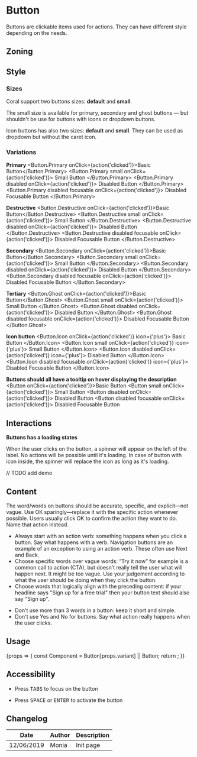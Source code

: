 
<Meta title="Components/Button" component={Button} />

# Button

Buttons are clickable items used for actions. They can have different style depending on the needs.

## Zoning

<FigmaImage
	src="https://www.figma.com/file/2Sw2IvUHZ9F2srJ3L8AWxr/%F0%9F%93%90-Zoning?node-id=12%3A64"
	alt="zoning image for buttons"
/>

## Style

### Sizes

Coral support two buttons sizes: **default** and **small**.

The small size is available for primary, secondary and ghost buttons — but shouldn't be use for buttons with icons or dropdown buttons.

Icon buttons has also two sizes: **default** and **small**. They can be used as dropdown but without the caret icon.

<FigmaImage
	src="https://www.figma.com/file/nLfALGpsfnvwlmm3Kix2TU/%F0%9F%A7%A9-Schema?node-id=4%3A57"
	alt="buttons sizes illustration"
/>

### Variations

**Primary**
<Canvas>
	<Story name="primary">
		<Button.Primary onClick={action('clicked')}>Basic Button</Button.Primary>
		<Button.Primary small onClick={action('clicked')}>
			Small Button
		</Button.Primary>
		<Button.Primary disabled onClick={action('clicked')}>
			Disabled Button
		</Button.Primary>
		<Button.Primary disabled focusable onClick={action('clicked')}>
			Disabled Focusable Button
		</Button.Primary>
	</Story>
</Canvas>

**Destructive**
<Canvas>
	<Story name="destructive">
		<Button.Destructive onClick={action('clicked')}>Basic Button</Button.Destructive>
		<Button.Destructive small onClick={action('clicked')}>
			Small Button
		</Button.Destructive>
		<Button.Destructive disabled onClick={action('clicked')}>
			Disabled Button
		</Button.Destructive>
		<Button.Destructive disabled focusable onClick={action('clicked')}>
			Disabled Focusable Button
		</Button.Destructive>
	</Story>
</Canvas>

**Secondary**
<Canvas>
	<Story name="secondary">
		<Button.Secondary onClick={action('clicked')}>Basic Button</Button.Secondary>
		<Button.Secondary small onClick={action('clicked')}>
			Small Button
		</Button.Secondary>
		<Button.Secondary disabled onClick={action('clicked')}>
			Disabled Button
		</Button.Secondary>
		<Button.Secondary disabled focusable onClick={action('clicked')}>
			Disabled Focusable Button
		</Button.Secondary>
	</Story>
</Canvas>

**Tertiary**
<Canvas>
	<Story name="ghost">
		<Button.Ghost onClick={action('clicked')}>Basic Button</Button.Ghost>
		<Button.Ghost small onClick={action('clicked')}>
			Small Button
		</Button.Ghost>
		<Button.Ghost disabled onClick={action('clicked')}>
			Disabled Button
		</Button.Ghost>
		<Button.Ghost disabled focusable onClick={action('clicked')}>
			Disabled Focusable Button
		</Button.Ghost>
	</Story>
</Canvas>

**Icon button**
<Canvas>
	<Story name="icon">
		<Button.Icon onClick={action('clicked')} icon={'plus'}>
			Basic Button
		</Button.Icon>
		<Button.Icon small onClick={action('clicked')} icon={'plus'}>
			Small Button
		</Button.Icon>
		<Button.Icon disabled onClick={action('clicked')} icon={'plus'}>
			Disabled Button
		</Button.Icon>
		<Button.Icon disabled focusable onClick={action('clicked')} icon={'plus'}>
			Disabled Focusable Button
		</Button.Icon>
	</Story>
</Canvas>

**Buttons should all have a tooltip on hover displaying the description**
<Canvas>
	<Story name="basic">
		<Button onClick={action('clicked')}>Basic Button</Button>
		<Button small onClick={action('clicked')}>
			Small Button
		</Button>
		<Button disabled onClick={action('clicked')}>
			Disabled Button
		</Button>
		<Button disabled focusable onClick={action('clicked')}>
			Disabled Focusable Button
		</Button>
	</Story>
</Canvas>

## Interactions

**Buttons has a loading states**

When the user clicks on the button, a spinner will appear on the left of the label. No actions will be possible until it's loading.
In case of button with icon inside, the spinner will replace the icon as long as it's loading.

// TODO add demo

## Content

The word/words on buttons should be accurate, specific, and explicit—not vague. Use OK sparingly—replace it with the specific action whenever possible. Users usually click OK to confirm the action they want to do. Name that action instead.

<Use>
	<Use.Do>
		<ul>
			<li>
				Always start with an action verb: something happens when you click a button. Say what
				happens with a verb. Navigation buttons are an example of an exception to using an action
				verb. These often use Next and Back.
			</li>
			<li>
				Choose specific words over vague words: “Try it now” for example is a common call to action (CTA), but
				doesn’t really tell the user what will happen next. It might be too vague. Use your
				judgement according to what the user should be doing when they click the button.
			</li>
			<li>
				Choose words that logically align with the preceding content: if your headline says "Sign up
				for a free trial" then your button text should also say "Sign up".
			</li>
		</ul>
	</Use.Do>
	<Use.Dont>
		<ul>
			<li>Don’t use more than 3 words in a button: keep it short and simple.</li>
			<li>Don't use Yes and No for buttons. Say what action really happens when the user clicks.</li>
		</ul>
	</Use.Dont>
</Use>

## Usage

<Canvas>
	<Story
		name="usage"
		height="20rem"
		args={{
			variant: 'Primary',
			children: 'Lorem ipsum',
		}}
		argTypes={{
			variant: {
				description: 'Button variation',
				control: {
					type: 'select',
					options: ['', 'Primary', 'Secondary', 'Ghost', 'Destructive', 'Icon'],
				},
			},
		}}
	>
		{props => {
			const Component = Button[props.variant] || Button;
			return <Component {...props} onClick={action('clicked')} />;
		}}
	</Story>
</Canvas>

<Props story="usage" />

## Accessibility

- Press <kbd>TABS</kbd> to focus on the button

- Press <kbd>SPACE</kbd> or <kbd>ENTER</kbd> to activate the button

## Changelog

| Date       | Author | Description |
| ---------- | ------ | ----------- |
| 12/06/2019 | Monia  | Init page   |
